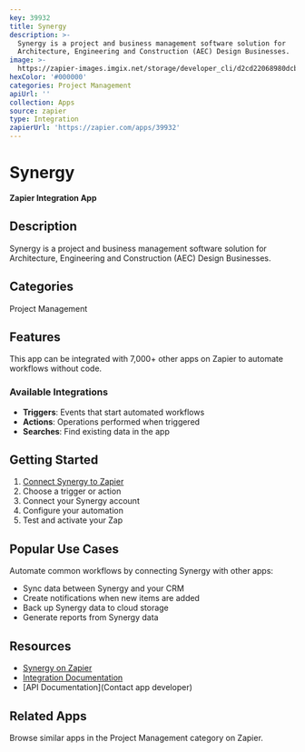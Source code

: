 ```yaml
---
key: 39932
title: Synergy
description: >-
  Synergy is a project and business management software solution for
  Architecture, Engineering and Construction (AEC) Design Businesses.
image: >-
  https://zapier-images.imgix.net/storage/developer_cli/d2cd22068980dcb0d49acb223d67b7c6.png?auto=format%2Ccompress&ixlib=python-3.0.0&q=50
hexColor: '#000000'
categories: Project Management
apiUrl: ''
collection: Apps
source: zapier
type: Integration
zapierUrl: 'https://zapier.com/apps/39932'
---
```

# Synergy

**Zapier Integration App**

## Description

Synergy is a project and business management software solution for Architecture, Engineering and Construction (AEC) Design Businesses.

## Categories

Project Management

## Features

This app can be integrated with 7,000+ other apps on Zapier to automate workflows without code.

### Available Integrations

- **Triggers**: Events that start automated workflows
- **Actions**: Operations performed when triggered
- **Searches**: Find existing data in the app

## Getting Started

1. [Connect Synergy to Zapier](https://zapier.com/apps/39932)
2. Choose a trigger or action
3. Connect your Synergy account
4. Configure your automation
5. Test and activate your Zap

## Popular Use Cases

Automate common workflows by connecting Synergy with other apps:

- Sync data between Synergy and your CRM
- Create notifications when new items are added
- Back up Synergy data to cloud storage
- Generate reports from Synergy data

## Resources

- [Synergy on Zapier](https://zapier.com/apps/39932)
- [Integration Documentation](https://zapier.com/apps/39932/integrations)
- [API Documentation](Contact app developer)

## Related Apps

Browse similar apps in the Project Management category on Zapier.
